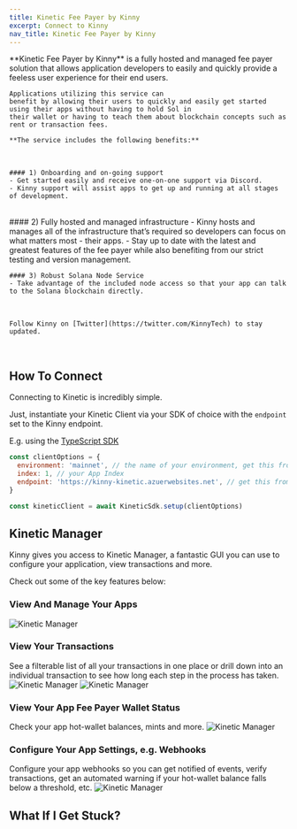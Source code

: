 ```yaml
---
title: Kinetic Fee Payer by Kinny
excerpt: Connect to Kinny
nav_title: Kinetic Fee Payer by Kinny
---
```


<div className="w-full kineticAsAService">
  <NavCard
    jpgFile="kinny"
    largeIcon
    link={{ url: 'https://discord.gg/wAERWVn4V5', label: 'Sign Up Now' }}
  >
    **Kinetic Fee Payer by Kinny** is a fully hosted and managed fee payer solution that allows application developers to
    easily and quickly provide a feeless user experience for their end users.

<br />

    Applications utilizing this service can
    benefit by allowing their users to quickly and easily get started using their apps without having to hold Sol in
    their wallet or having to teach them about blockchain concepts such as rent or transaction fees.

    **The service includes the following benefits:**

<br />

    #### 1) Onboarding and on-going support
    - Get started easily and receive one-on-one support via Discord.
    - Kinny support will assist apps to get up and running at all stages of development.

<br />
#### 2) Fully hosted and managed infrastructure - Kinny hosts and manages all of the infrastructure that’s required so developers
can focus on what matters most - their apps. - Stay up to date with the latest and greatest features of the fee payer while
also benefiting from our strict testing and version management.

<br />

    #### 3) Robust Solana Node Service
    - Take advantage of the included node access so that your app can talk to the Solana blockchain directly.

<br />

    Follow Kinny on [Twitter](https://twitter.com/KinnyTech) to stay updated.

  </NavCard>
</div>
<br />

## How To Connect

Connecting to Kinetic is incredibly simple.

Just, instantiate your Kinetic Client via your SDK of choice with the `endpoint` set to the Kinny endpoint.

E.g. using the [TypeScript SDK](/docs/developers/typescript)

```js
const clientOptions = {
  environment: 'mainnet', // the name of your environment, get this from your KAAS provider
  index: 1, // your App Index
  endpoint: 'https://kinny-kinetic.azuerwebsites.net', // get this from your KAAS provider
}

const kineticClient = await KineticSdk.setup(clientOptions)
```

## Kinetic Manager

Kinny gives you access to Kinetic Manager, a fantastic GUI you can use to configure your application, view transactions and more.

Check out some of the key features below:

### View And Manage Your Apps

![Kinetic Manager](/images/kinetic-manager/kinetic-manager-apps.png)

### View Your Transactions

See a filterable list of all your transactions in one place or drill down into an individual transaction to see how long each step in the process has taken.
![Kinetic Manager](/images/kinetic-manager/kinetic-manager-transactions.png)
![Kinetic Manager](/images/kinetic-manager/kinetic-manager-transaction.png)

### View Your App Fee Payer Wallet Status

Check your app hot-wallet balances, mints and more.
![Kinetic Manager](/images/kinetic-manager/kinetic-manager-wallets.png)

### Configure Your App Settings, e.g. Webhooks

Configure your app webhooks so you can get notified of events, verify transactions, get an automated warning if your hot-wallet balance falls below a threshold, etc.
![Kinetic Manager](/images/kinetic-manager/kinetic-manager-settings-webhooks.png)

## What If I Get Stuck?

<Help />
